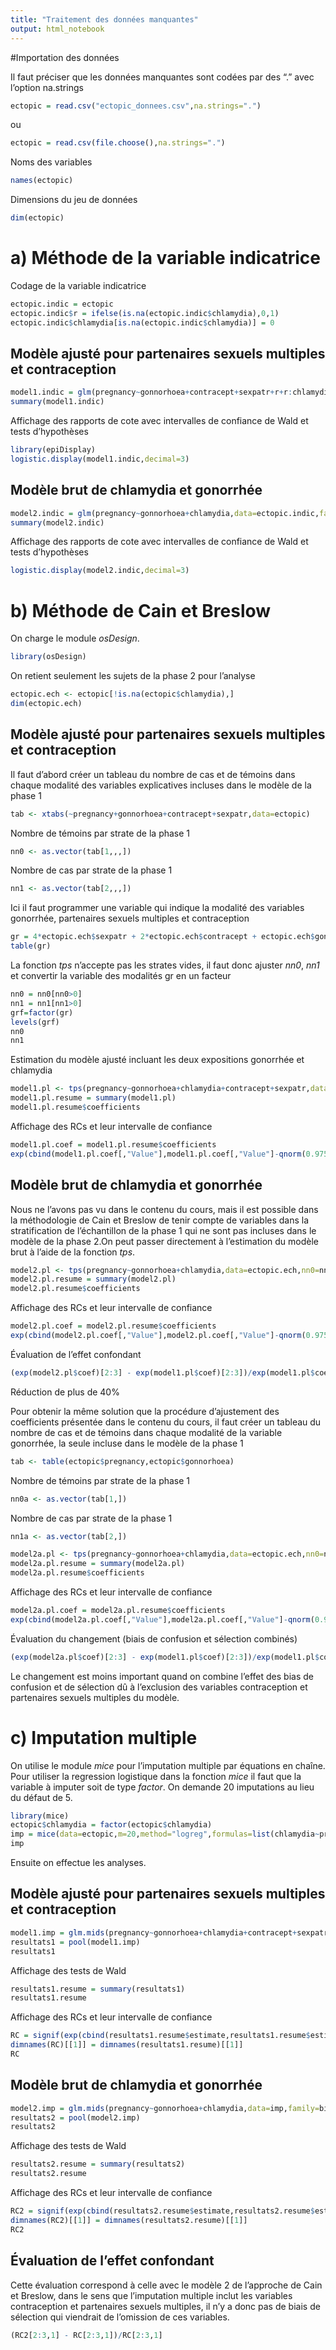 ```yaml
---
title: "Traitement des données manquantes"
output: html_notebook
---
```


#Importation des données

Il faut préciser que les données manquantes sont codées par des "." avec l'option na.strings
```r
ectopic = read.csv("ectopic_donnees.csv",na.strings=".")
```
ou
```r
ectopic = read.csv(file.choose(),na.strings=".")
```

Noms des variables
```r
names(ectopic)
```
Dimensions du jeu de données
```r
dim(ectopic)
```
# a) Méthode de la variable indicatrice

Codage de la variable indicatrice
```r
ectopic.indic = ectopic
ectopic.indic$r = ifelse(is.na(ectopic.indic$chlamydia),0,1)
ectopic.indic$chlamydia[is.na(ectopic.indic$chlamydia)] = 0
```
## Modèle ajusté pour partenaires sexuels multiples et contraception
```r
model1.indic = glm(pregnancy~gonnorhoea+contracept+sexpatr+r+r:chlamydia,data=ectopic.indic,family=binomial)
summary(model1.indic)
```
Affichage des rapports de cote avec intervalles de confiance de Wald et tests d'hypothèses
```r
library(epiDisplay)
logistic.display(model1.indic,decimal=3)
```
## Modèle brut de chlamydia et gonorrhée 
```r
model2.indic = glm(pregnancy~gonnorhoea+chlamydia,data=ectopic.indic,family=binomial)
summary(model2.indic)
```
Affichage des rapports de cote avec intervalles de confiance de Wald et tests d'hypothèses
```r
logistic.display(model2.indic,decimal=3)
```

# b) Méthode de Cain et Breslow

On charge le module *osDesign*.

```r
library(osDesign)
```
On retient seulement les sujets de la phase 2 pour l'analyse

```r
ectopic.ech <- ectopic[!is.na(ectopic$chlamydia),]
dim(ectopic.ech)
```
## Modèle ajusté pour partenaires sexuels multiples et contraception

Il faut d'abord créer un tableau du nombre de cas et de témoins dans chaque modalité des variables explicatives incluses dans le modèle de la phase 1
```r
tab <- xtabs(~pregnancy+gonnorhoea+contracept+sexpatr,data=ectopic)
```
Nombre de témoins par strate de la phase 1
```r
nn0 <- as.vector(tab[1,,,])
```
Nombre de cas par strate de la phase 1
```r
nn1 <- as.vector(tab[2,,,])
```
Ici il faut programmer une variable qui indique la modalité des variables gonorrhée, partenaires sexuels multiples et contraception
```r
gr = 4*ectopic.ech$sexpatr + 2*ectopic.ech$contracept + ectopic.ech$gonnorhoea + 1
table(gr)
```
La fonction *tps* n'accepte pas les strates vides, il faut donc ajuster *nn0*, *nn1* et convertir la variable des modalités gr en un facteur
```r
nn0 = nn0[nn0>0]
nn1 = nn1[nn1>0]
grf=factor(gr)
levels(grf)
nn0
nn1
```
Estimation du modèle ajusté incluant les deux expositions gonorrhée et chlamydia
```r
model1.pl <- tps(pregnancy~gonnorhoea+chlamydia+contracept+sexpatr,data=ectopic.ech,nn0=nn0,nn1=nn1,group=grf,method="PL",cohort=FALSE)
model1.pl.resume = summary(model1.pl)
model1.pl.resume$coefficients
```

Affichage des RCs et leur intervalle de confiance
```r
model1.pl.coef = model1.pl.resume$coefficients
exp(cbind(model1.pl.coef[,"Value"],model1.pl.coef[,"Value"]-qnorm(0.975)*model1.pl.coef[,"Emp SE"],model1.pl.coef[,"Value"]+qnorm(0.975)*model1.pl.coef[,"Emp SE"]))
```

## Modèle brut de chlamydia et gonorrhée 
Nous ne l'avons pas vu dans le contenu du cours, mais il est possible dans la méthodologie de Cain et Breslow de tenir compte de variables dans la stratification de l'échantillon de la phase 1 qui ne sont pas incluses dans le modèle de la phase 2.On peut passer directement à l'estimation du modèle brut à l'aide de la fonction *tps*.
```r
model2.pl <- tps(pregnancy~gonnorhoea+chlamydia,data=ectopic.ech,nn0=nn0,nn1=nn1,group=grf,method="PL",cohort=FALSE)
model2.pl.resume = summary(model2.pl)
model2.pl.resume$coefficients
```
Affichage des RCs et leur intervalle de confiance
```r
model2.pl.coef = model2.pl.resume$coefficients
exp(cbind(model2.pl.coef[,"Value"],model2.pl.coef[,"Value"]-qnorm(0.975)*model2.pl.coef[,"Emp SE"],model2.pl.coef[,"Value"]+qnorm(0.975)*model2.pl.coef[,"Emp SE"]))
```

Évaluation de l'effet confondant
```r
(exp(model2.pl$coef)[2:3] - exp(model1.pl$coef)[2:3])/exp(model1.pl$coef)[2:3]
```
Réduction de plus de 40%

Pour obtenir la même solution que la procédure d'ajustement des coefficients présentée dans le contenu du cours, il faut créer un tableau du nombre de cas et de témoins dans chaque modalité de la variable gonorrhée, la seule incluse dans le modèle de la phase 1
```r
tab <- table(ectopic$pregnancy,ectopic$gonnorhoea)
```

Nombre de témoins par strate de la phase 1
```r
nn0a <- as.vector(tab[1,])
```
Nombre de cas par strate de la phase 1
```r
nn1a <- as.vector(tab[2,])
```
```r
model2a.pl <- tps(pregnancy~gonnorhoea+chlamydia,data=ectopic.ech,nn0=nn0a,nn1=nn1a,group=factor(ectopic.ech$gonnorhoea),method="PL",cohort=FALSE)
model2a.pl.resume = summary(model2a.pl)
model2a.pl.resume$coefficients
```
Affichage des RCs et leur intervalle de confiance
```r
model2a.pl.coef = model2a.pl.resume$coefficients
exp(cbind(model2a.pl.coef[,"Value"],model2a.pl.coef[,"Value"]-qnorm(0.975)*model2a.pl.coef[,"Emp SE"],model2a.pl.coef[,"Value"]+qnorm(0.975)*model2a.pl.coef[,"Emp SE"]))
```
Évaluation du changement (biais de confusion et sélection combinés)
```r
(exp(model2a.pl$coef)[2:3] - exp(model1.pl$coef)[2:3])/exp(model1.pl$coef)[2:3]
```
Le changement est moins important quand on combine l'effet des bias de confusion et de sélection dû à l'exclusion des variables contraception et partenaires sexuels multiples du modèle.

# c) Imputation multiple

On utilise le module *mice* pour l'imputation multiple par équations en chaîne. Pour utiliser la regression logistique dans la fonction *mice* il faut que la variable à imputer soit de type *factor*. On demande 20 imputations au lieu du défaut de 5.
```r
library(mice)
ectopic$chlamydia = factor(ectopic$chlamydia)
imp = mice(data=ectopic,m=20,method="logreg",formulas=list(chlamydia~pregnancy+gonnorhoea+contracept+sexpatr),seed=89)
imp
```
Ensuite on effectue les analyses.

## Modèle ajusté pour partenaires sexuels multiples et contraception
```r
model1.imp = glm.mids(pregnancy~gonnorhoea+chlamydia+contracept+sexpatr,data=imp,family=binomial)
resultats1 = pool(model1.imp)
resultats1
```
Affichage des tests de Wald
```r
resultats1.resume = summary(resultats1)
resultats1.resume
```

Affichage des RCs et leur intervalle de confiance
```r
RC = signif(exp(cbind(resultats1.resume$estimate,resultats1.resume$estimate-qnorm(0.975)*resultats1.resume$std.error,resultats1.resume$estimate+qnorm(0.975)*resultats1.resume$std.error)),3)
dimnames(RC)[[1]] = dimnames(resultats1.resume)[[1]]
RC
```
## Modèle brut de chlamydia et gonorrhée 

```r
model2.imp = glm.mids(pregnancy~gonnorhoea+chlamydia,data=imp,family=binomial)
resultats2 = pool(model2.imp)
resultats2
```
Affichage des tests de Wald
```r
resultats2.resume = summary(resultats2)
resultats2.resume
```
Affichage des RCs et leur intervalle de confiance
```r
RC2 = signif(exp(cbind(resultats2.resume$estimate,resultats2.resume$estimate-qnorm(0.975)*resultats2.resume$std.error,resultats2.resume$estimate+qnorm(0.975)*resultats2.resume$std.error)),3)
dimnames(RC2)[[1]] = dimnames(resultats2.resume)[[1]]
RC2
```
## Évaluation de l'effet confondant
Cette évaluation correspond à celle avec le modèle 2 de l'approche de Cain et Breslow, dans le sens que l'imputation multiple inclut les variables contraception et partenaires sexuels multiples, il n'y a donc pas de biais de sélection qui viendrait de l'omission de ces variables.

```r
(RC2[2:3,1] - RC[2:3,1])/RC[2:3,1]
```